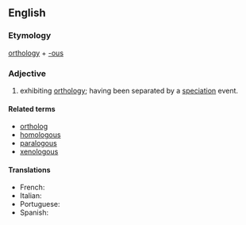 ==English==

===Etymology===

[[orthology]] + [[-ous]]

===Adjective===
{{en-adj|-}}

# {{context|genetics|of genes or sequences|lang=en}} exhibiting [[orthology]]; having been separated by a [[speciation]] event.

====Related terms====
*[[ortholog]]
*[[homologous]]
*[[paralogous]]
*[[xenologous]]

====Translations====
{{trans-top|Relating to the ovaries}}
{{trans-mid}}
* French: {{t+|fr|orthologue}}
* Italian: {{t|it|ortologo}}
* Portuguese: {{t|pt|ortólogo}}
* Spanish: {{t|es|ortólogo}}
{{trans-bottom}}